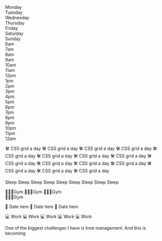 

<Metatags
  title="Weekly schedule | May 4 | CSS Grid a day"
  description="An example of using CSS grid every day, from May 1–31st, 2019."
  thumbnail={Opengraph}
  url="https://cssgrid31.brett.cool"
  pathname="/may-4"
/>

<div className={Schedule.canvas}>
<div className={Schedule.container}>
  <div className={`${Schedule.head} ${Schedule.mon}`}>Monday</div>
  <div className={`${Schedule.head} ${Schedule.tue}`}>Tuesday</div>
  <div className={`${Schedule.head} ${Schedule.wed}`}>Wednesday</div>
  <div className={`${Schedule.head} ${Schedule.thu}`}>Thursday</div>
  <div className={`${Schedule.head} ${Schedule.fri}`}>Friday</div>
  <div className={`${Schedule.head} ${Schedule.sat}`}>Saturday</div>
  <div className={`${Schedule.head} ${Schedule.sun}`}>Sunday</div>

  <div className={`${Schedule.time}`}>6am</div>
  <div className={`${Schedule.time}`}>7am</div>
  <div className={`${Schedule.time}`}>8am</div>
  <div className={`${Schedule.time}`}>9am</div>
  <div className={`${Schedule.time}`}>10am</div>
  <div className={`${Schedule.time}`}>11am</div>
  <div className={`${Schedule.time}`}>12pm</div>
  <div className={`${Schedule.time}`}>1pm</div>
  <div className={`${Schedule.time}`}>2pm</div>
  <div className={`${Schedule.time}`}>3pm</div>
  <div className={`${Schedule.time}`}>4pm</div>
  <div className={`${Schedule.time}`}>5pm</div>
  <div className={`${Schedule.time}`}>6pm</div>
  <div className={`${Schedule.time}`}>7pm</div>
  <div className={`${Schedule.time}`}>8pm</div>
  <div className={`${Schedule.time}`}>9pm</div>
  <div className={`${Schedule.time}`}>10pm</div>
  <div className={`${Schedule.time}`}>11pm</div>
  <div className={`${Schedule.time}`}>12am</div>

  <Event day="mon" bgcolor="#cfc6e7" color="#221D31" starttime="sevenam" duration="span1">🛠 CSS grid a day</Event>
  <Event day="mon" bgcolor="#cfc6e7" color="#221D31" starttime="sixpm" duration="span2">🛠 CSS grid a day</Event>
  <Event day="mon" bgcolor="#cfc6e7" color="#221D31" starttime="ninepm" duration="span2">🛠 CSS grid a day</Event>
  <Event day="tue" bgcolor="#cfc6e7" color="#221D31" starttime="sevenam" duration="span1">🛠 CSS grid a day</Event>
  <Event day="wed" bgcolor="#cfc6e7" color="#221D31" starttime="sevenam" duration="span1">🛠 CSS grid a day</Event>
  <Event day="wed" bgcolor="#cfc6e7" color="#221D31" starttime="sixpm" duration="span2">🛠 CSS grid a day</Event>
  <Event day="wed" bgcolor="#cfc6e7" color="#221D31" starttime="ninepm" duration="span2">🛠 CSS grid a day</Event>
  <Event day="thu" bgcolor="#cfc6e7" color="#221D31" starttime="ninepm" duration="span2">🛠 CSS grid a day</Event>
  <Event day="thu" bgcolor="#cfc6e7" color="#221D31" starttime="sevenam" duration="span1">🛠 CSS grid a day</Event>
  <Event day="fri" bgcolor="#cfc6e7" color="#221D31" starttime="sevenam" duration="span1">🛠 CSS grid a day</Event>
  <Event day="sat" bgcolor="#cfc6e7" color="#221D31"  starttime="fourpm" duration="span1">🛠 CSS grid a day</Event>
  <Event day="sat" bgcolor="#cfc6e7" color="#221D31"  starttime="eightpm" duration="span2">🛠 CSS grid a day</Event>
  <Event day="sun" bgcolor="#cfc6e7" color="#221D31"  starttime="elevenam" duration="span3">🛠 CSS grid a day</Event>
  <Event day="sun" bgcolor="#cfc6e7" color="#221D31"  starttime="fivepm" duration="span3">🛠 CSS grid a day</Event>
  <Event day="sun" bgcolor="#cfc6e7" color="#221D31"  starttime="ninepm" duration="span3">🛠 CSS grid a day</Event>

  <Event day="mon" starttime="elevenpm" duration="span2" color="#333" bgcolor="#eee">Sleep</Event>
  <Event day="tue" starttime="elevenpm" duration="span2" color="#333" bgcolor="#eee">Sleep</Event>
  <Event day="wed" starttime="elevenpm" duration="span2" color="#333" bgcolor="#eee">Sleep</Event>
  <Event day="thu" starttime="elevenpm" duration="span2" color="#333" bgcolor="#eee">Sleep</Event>
  <Event day="fri" starttime="elevenpm" duration="span2" color="#333" bgcolor="#eee">Sleep</Event>
  <Event day="sat" starttime="twelveam" duration="span1" color="#333" bgcolor="#eee">Sleep</Event>
  <Event day="sun" starttime="twelveam" duration="span1" color="#333" bgcolor="#eee">Sleep</Event>
  <Event day="sat" starttime="sixam"    duration="span4" color="#333" bgcolor="#eee">Sleep</Event>
  <Event day="sun" starttime="sixam"    duration="span4" color="#333" bgcolor="#eee">Sleep</Event>

  <Event day="mon" starttime="eightpm" color="#6d1a00" bgcolor="#ffbea9">🏃🏻‍♂️Gym</Event>
  <Event day="wed" starttime="eightpm" color="#6d1a00" bgcolor="#ffbea9">🏃🏻‍♂️Gym</Event>
  <Event day="thu" starttime="eightpm" color="#6d1a00" bgcolor="#ffbea9">🏃🏻‍♂️Gym</Event>  
  <Event day="sun" starttime="threepm" color="#6d1a00" bgcolor="#ffbea9">🏃🏻‍♂️Gym</Event>

  <Event day="tue" starttime="fivepm" duration="span6" color="#710013" bgcolor="#ffb7c3">🤩 Date tiem</Event>
  <Event day="fri" starttime="fivepm" duration="span6" color="#710013" bgcolor="#ffb7c3">🤩 Date tiem</Event>
  <Event day="sat" starttime="tenam"  duration="span10" color="#710013" bgcolor="#ffb7c3">🤩 Date tiem</Event>

  <Event day="mon" starttime="nineam" duration="span8" color="#333" bgcolor="#eee">💻 Work</Event>
  <Event day="tue" starttime="nineam" duration="span8" color="#333" bgcolor="#eee">💻 Work</Event>
  <Event day="wed" starttime="nineam" duration="span8" color="#333" bgcolor="#eee">💻 Work</Event>
  <Event day="thu" starttime="nineam" duration="span8" color="#333" bgcolor="#eee">💻 Work</Event>
  <Event day="fri" starttime="nineam" duration="span8" color="#333" bgcolor="#eee">💻 Work</Event>
</div>
</div>

<Footer date={4} prev={true}>

One of the biggest challenges I have is time management. And this is becoming 
</Footer>
